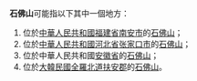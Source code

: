 '''石佛山'''可能指以下其中一個地方：
# 位於[[中華人民共和國|中華人民共和國]][[福建省|福建省]][[南安市|南安市]]的[[石佛山_(福建)|石佛山]]；
# 位於[[中華人民共和國|中華人民共和國]][[河北省|河北省]][[张家口市|张家口市]]的[[燕然山_(河北省)|石佛山]]；
# 位於中華人民共和國[[安徽省|安徽省]]的[[石佛山_(安徽)|石佛山]]；
# 位於[[大韓民國|大韓民國]][[全羅北道|全羅北道]][[扶安郡|扶安郡]]的[[石佛山_(全北)|石佛山]]。

{{disambig|S|Cat=三字地名消歧义}}